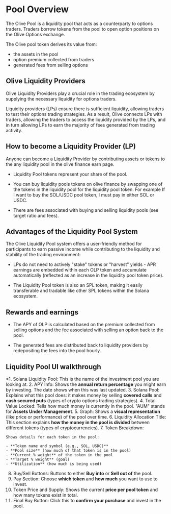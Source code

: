 # Pool Overview

The Olive Pool is a liquidity pool that acts as a counterparty to options traders. Traders borrow tokens from the pool to open option positions on the Olive Options exchange.

The Olive pool token derives its value from:

- the assets in the pool
- option premium collected from traders
- generated fees from selling options

## Olive Liquidity Providers

Olive Liquidity Providers play a crucial role in the trading ecosystem by supplying the necessary liquidity for options traders.

Liquidity providers (LPs) ensure there is sufficient liquidity, allowing traders to test their options trading strategies. As a result, Olive connects LPs with traders, allowing the traders to access the liquidity provided by the LPs, and in turn allowing LPs to earn the majority of fees generated from trading activity.

## How to become a Liquidity Provider (LP)

Anyone can become a Liquidity Provider by contributing assets or tokens to the any liquidity pool in the olive finance earn page.

* Liquidity Pool tokens represent your share of the pool.

* You can buy liquidity pools tokens on olive finance by swapping one of the tokens in the liquidity pool for the liquidity pool token. For example If I want to buy the SOL/USDC pool token, I must pay in either SOL or USDC.

* There are fees associated with buying and selling liquidity pools (see target ratio and fees).

## Advantages of the Liquidity Pool System

The Olive Liquidity Pool system offers a user-friendly method for participants to earn passive income while contributing to the liquidity and stability of the trading environment:

* LPs do not need to actively "stake" tokens or "harvest" yields - APR earnings are embedded within each OLP token and accumulate automatically (reflected as an increase in the liquidity pool token price).

* The Liquidity Pool token is also an SPL token, making it easily transferable and tradable like other SPL tokens within the Solana ecosystem.

## Rewards and earnings

* The APY of OLP is calculated based on the premium collected from selling options and the fee associated with selling an option back to the pool. 

* The generated fees are distributed back to liquidity providers by redepositing the fees into the pool hourly.

## Liquidity Pool UI walkthrough


*1. Solana Liquidity Pool: This is the name of the investment pool you are looking at.
2.  APY Info:  Shows the **annual return percentage** you might earn by investing. The date shows when this was last updated.
3. Solana Pool: Explains what this pool does: it makes money by selling **covered calls** and **cash secured puts** (types of crypto options trading strategies).
4. Total Value Locked: Tells how much money is currently in the pool. "AUM" stands for **Assets Under Management**.
5. Graph: Shows a **visual representation** (like price or performance) of the pool over time.
6. Liquidity Allocation Title:  This section explains **how the money in the pool is divided** between different tokens (types of cryptocurrencies).
7. Token Breakdown: 
    
    Shows details for each token in the pool:
    
    - **Token name and symbol (e.g., SOL, USDC)**
    - **Pool size** (how much of that token is in the pool)
    - **Current % weight** of the token in the pool
    - **Target % weight** (goal)
    - **Utilization** (how much is being used)
8. Buy/Sell Buttons: Buttons to either **Buy into** or **Sell out of** the pool.
9. Pay Section: Choose **which token** and **how much** you want to use to invest.
10. Token Price and Supply:
Shows the current **price per pool token** and how many tokens exist in total.
11. Final Buy Button: Click this to **confirm your purchase** and invest in the pool.
